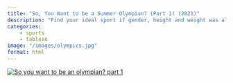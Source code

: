 ```yaml
---
title: "So, You Want to be a Summer Olympian? (Part 1) (2021)"
description: "Find your ideal sport if gender, height and weight was all that mattered."
categories: 
    - sports
    - tableau
image: "/images/olympics.jpg"
format: html
---
```


::: {#viz1740997833056 .tableauPlaceholder style="position: relative"}
<noscript><a href='#'><img src="https://public.tableau.com/static/images/So/Soyouwanttobeasummerolympian/Soyouwanttobeanolympianpart1/1_rss.png" alt="So you want to be an olympian?  part 1 " style="border: none"/></a></noscript>

<object class="tableauViz" style="display:none;">

<param name='host_url' value='https%3A%2F%2Fpublic.tableau.com%2F' /> <param name='embed_code_version' value='3' /> <param name='site_root' value='' /><param name='name' value='Soyouwanttobeasummerolympian&#47;Soyouwanttobeanolympianpart1' /><param name='tabs' value='no' /><param name='toolbar' value='yes' /><param name='static_image' value='https:&#47;&#47;public.tableau.com&#47;static&#47;images&#47;So&#47;Soyouwanttobeasummerolympian&#47;Soyouwanttobeanolympianpart1&#47;1.png' /> <param name='animate_transition' value='yes' /><param name='display_static_image' value='yes' /><param name='display_spinner' value='yes' /><param name='display_overlay' value='yes' /><param name='display_count' value='yes' /><param name='language' value='en-GB' />

</object>
:::

```{=html}
<script type='text/javascript'>
  var divElement = document.getElementById('viz1740997833056');
  var vizElement = divElement.getElementsByTagName('object')[0];
  if (divElement.offsetWidth > 800) {
    vizElement.style.width = '827px'; 
    vizElement.style.height = '1596px';
  } else if (divElement.offsetWidth > 500) {
    vizElement.style.width = '827px';
    vizElement.style.height = '1596px';
  } else {
    vizElement.style.width = '100%';
    vizElement.style.height = '2477px';
  }
  var scriptElement = document.createElement('script');
  scriptElement.src = 'https://public.tableau.com/javascripts/api/viz_v1.js';
  vizElement.parentNode.insertBefore(scriptElement, vizElement);
</script>
```

